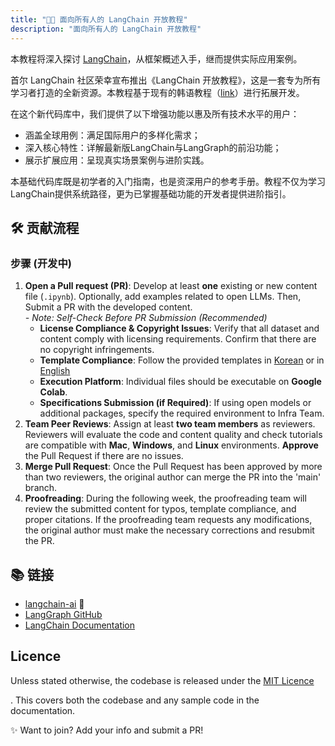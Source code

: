 ```yaml
---
title: "🦜️🔗 面向所有人的 LangChain 开放教程"
description: "面向所有人的 LangChain 开放教程"
---
```


本教程将深入探讨 [LangChain](https://github.com/langchain-ai/langchain)，从框架概述入手，继而提供实际应用案例。


首尔 LangChain 社区荣幸宣布推出《LangChain 开放教程》，这是一套专为所有学习者打造的全新资源。本教程基于现有的韩语教程（[link](https://github.com/teddylee777/langchain-kr)）进行拓展开发。

在这个新代码库中，我们提供了以下增强功能以惠及所有技术水平的用户：

- 涵盖全球用例：满足国际用户的多样化需求；
- 深入核心特性：详解最新版LangChain与LangGraph的前沿功能；
- 展示扩展应用：呈现真实场景案例与进阶实践。

本基础代码库既是初学者的入门指南，也是资深用户的参考手册。教程不仅为学习LangChain提供系统路径，更为已掌握基础功能的开发者提供进阶指引。

## 🛠️ 贡献流程

### 步骤 (开发中)

1. **Open a Pull request (PR)**: Develop at least **one** existing or new content file (`.ipynb`). Optionally, add examples related to open LLMs. Then, Submit a PR with the developed content.\
   _- Note: Self-Check Before PR Submission (Recommended)_
   - **License Compliance & Copyright Issues**: Verify that all dataset and content comply with licensing requirements. Confirm that there are no copyright infringements.
   - **Template Compliance**: Follow the provided templates in [Korean](https://github.com/LangChain-OpenTutorial/LangChain-OpenTutorial/tree/main/99-TEMPLATE/Korean) or in [English](https://github.com/LangChain-OpenTutorial/LangChain-OpenTutorial/tree/main/99-TEMPLATE/English)
   - **Execution Platform**: Individual files should be executable on **Google Colab**.
   - **Specifications Submission (if Required)**: If using open models or additional packages, specify the required environment to Infra Team.
2. **Team Peer Reviews**: Assign at least **two team members** as reviewers. Reviewers will evaluate the code and content quality and check tutorials are compatible with **Mac**, **Windows**, and **Linux** environments. **Approve** the Pull Request if there are no issues.
3. **Merge Pull Request**: Once the Pull Request has been approved by more than two reviewers, the original author can merge the PR into the 'main' branch.
4. **Proofreading**: During the following week, the proofreading team will review the submitted content for typos, template compliance, and proper citations. If the proofreading team requests any modifications, the original author must make the necessary corrections and resubmit the PR.

## 📚 链接

- [langchain-ai](https://github.com/langchain-ai/langchain) 📖
- [LangGraph GitHub](https://github.com/langchain-ai/langgraph)
- [LangChain Documentation](https://python.langchain.com/docs/introduction/)

## Licence

Unless stated otherwise, the codebase is released under the [MIT Licence][1]

. This covers both the codebase and any sample code in the documentation.

[1]: ./LICENCE

✨ Want to join? Add your info and submit a PR!